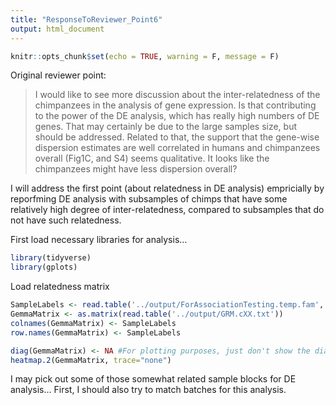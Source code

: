 ```yaml
---
title: "ResponseToReviewer_Point6"
output: html_document
---
```


```r
knitr::opts_chunk$set(echo = TRUE, warning = F, message = F)
```

Original reviewer point:


>I would like to see more discussion about the inter-relatedness of the chimpanzees in the analysis of gene expression. Is that contributing to the power of the DE analysis, which has really high numbers of DE genes. That may certainly be due to the large samples size, but should be addressed. Related to that, the support that the gene-wise dispersion estimates are well correlated in humans and chimpanzees overall (Fig1C, and S4) seems qualitative. It looks like the chimpanzees might have less dispersion overall? 

I will address the first point (about relatedness in DE analysis) empricially by reporfming DE analysis with subsamples of chimps that have some relatively high degree of inter-relatedness, compared to subsamples that do not have such relatedness.

First load necessary libraries for analysis...

```r
library(tidyverse)
library(gplots)

```

Load relatedness matrix

```r
SampleLabels <- read.table('../output/ForAssociationTesting.temp.fam', stringsAsFactors = F)$V2
GemmaMatrix <- as.matrix(read.table('../output/GRM.cXX.txt'))
colnames(GemmaMatrix) <- SampleLabels
row.names(GemmaMatrix) <- SampleLabels

diag(GemmaMatrix) <- NA #For plotting purposes, just don't show the diagonol so that the color scale is better for non-diagnol entries
heatmap.2(GemmaMatrix, trace="none")

```

I may pick out some of those somewhat related sample blocks for DE analysis... First, I should also try to match batches for this analysis.
